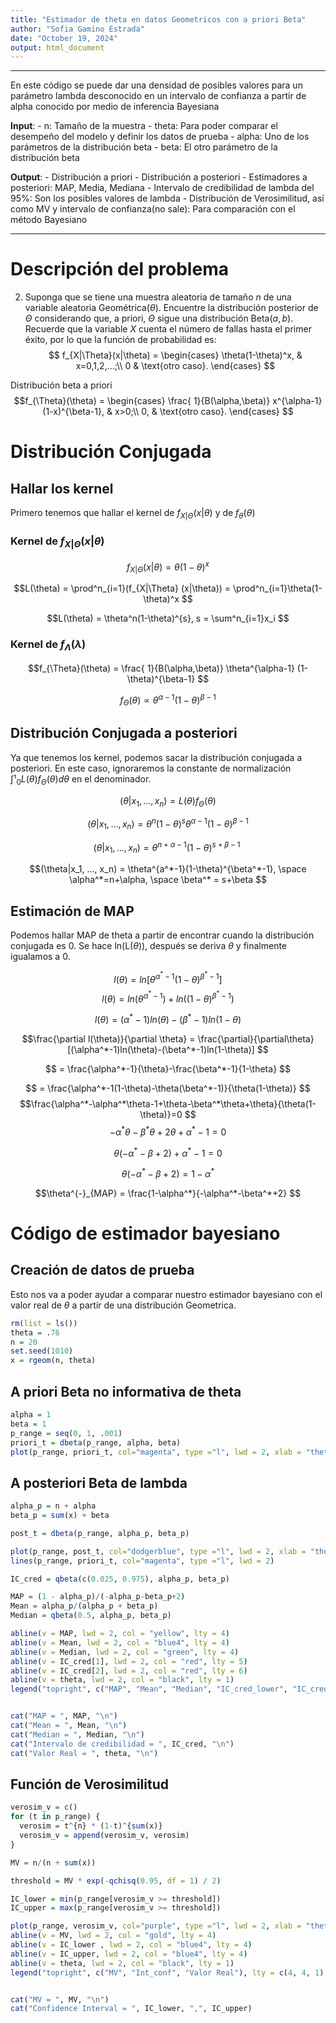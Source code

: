 ```yaml
---
title: "Estimador de theta en datos Geometricos con a priori Beta"
author: "Sofia Gamino Estrada"
date: "October 19, 2024"
output: html_document
---
```

---

En este código se puede dar una densidad de posibles valores para un parámetro lambda desconocido en un intervalo de confianza a partir de alpha conocido por medio de inferencia Bayesiana

**Input**:
- n: Tamaño de la muestra
- theta: Para poder comparar el desempeño del modelo y definir los datos de prueba 
- alpha: Uno de los parámetros de la distribución beta
- beta: El otro parámetro de la distribución beta

**Output**: 
- Distribución a priori
- Distribución a posteriori
- Estimadores a posteriori: MAP, Media, Mediana
- Intervalo de credibilidad de lambda del 95%: Son los posibles valores de lambda
- Distribución de Verosimilitud, así como MV y intervalo de confianza(no sale): Para comparación con el método Bayesiano

---

# Descripción del problema
2. Suponga que se tiene una muestra aleatoria de tamaño $n$ de una variable aleatoria Geométrica$(\theta)$. Encuentre la distribución posterior de $\Theta$ considerando que, a priori, $\Theta$ sigue una distribución Beta$(a, b)$. Recuerde que la variable $X$ cuenta el número de fallas hasta el primer éxito, por lo que la función de probabilidad es:
$$ f_{X|\Theta}(x|\theta) = \begin{cases}
\theta(1-\theta)^x, & x=0,1,2,...;\\
0 & \text{otro caso}.
\end{cases}
$$

Distribución beta a priori
$$f_{\Theta}(\theta) = \begin{cases}
\frac{ 1}{B(\alpha,\beta)} x^{\alpha-1} (1-x)^{\beta-1}, & x>0;\\
0, & \text{otro caso}.
\end{cases}
$$

# Distribución Conjugada

## Hallar los kernel

Primero tenemos que hallar el kernel de $f_{X|\Theta} (x|\theta)$ y de $f_{\theta}(\theta)$

### Kernel de $f_{X|\Theta} (x|\theta)$

$$f_{X|\Theta} (x|\theta) = 
\theta(1-\theta)^x
$$

$$L(\theta) = \prod^n_{i=1}(f_{X|\Theta} (x|\theta)) = \prod^n_{i=1}\theta(1-\theta)^x
$$

$$L(\theta) = \theta^n(1-\theta)^{s}, s = \sum^n_{i=1}x_i
$$

### Kernel de $f_{\Lambda}(\lambda)$

$$f_{\Theta}(\theta) = 
\frac{ 1}{B(\alpha,\beta)} \theta^{\alpha-1} (1-\theta)^{\beta-1}
$$

$$f_{\Theta}(\theta) \propto \theta^{\alpha-1} (1-\theta)^{\beta-1}
$$

## Distribución Conjugada a posteriori
Ya que tenemos los kernel, podemos sacar la distribución conjugada a posteriori. En este caso, ignoraremos la constante de normalización $\int¹_{0}L(\theta)f_{\Theta}(\theta)d\theta$ en el denominador.

$$(\theta|x_1, ..., x_n) = 
L(\theta)f_{\Theta}(\theta)
$$

$$(\theta|x_1, ..., x_n) = 
\theta^n(1-\theta)^{s}\theta^{\alpha-1} (1-\theta)^{\beta-1}
$$

$$(\theta|x_1, ..., x_n) = 
\theta^{n+\alpha-1}(1-\theta)^{s+\beta-1}\ 
$$

$$(\theta|x_1, ..., x_n) = 
\theta^{a^*-1}(1-\theta)^{\beta^*-1}, \space \alpha^*=n+\alpha, \space \beta^* = s+\beta
$$

## Estimación de MAP

Podemos hallar MAP de theta a partir de encontrar cuando la distribución conjugada es 0. Se hace ln(L($\theta$)), después se deriva $\theta$ y finalmente igualamos a 0.

$$l(\theta) = 
ln[\theta^{\alpha^*-1}(1-\theta)^{\beta^*-1}]
$$
$$l(\theta)=
ln(\theta^{\alpha^*-1})+ln((1-\theta)^{\beta^*-1})
$$

$$l(\theta) = 
(\alpha^*-1)ln(\theta)-(\beta^*-1)ln(1-\theta)
$$

$$\frac{\partial l(\theta)}{\partial \theta} = \frac{\partial}{\partial\theta}[(\alpha^*-1)ln(\theta)-(\beta^*-1)ln(1-\theta)]
$$

$$ = 
\frac{\alpha^*-1}{\theta}-\frac{\beta^*-1}{1-\theta}
$$

$$ = 
\frac{\alpha^*-1(1-\theta)-\theta(\beta^*-1)}{\theta(1-\theta)}
$$
$$\frac{\alpha^*-\alpha^*\theta-1+\theta-\beta^*\theta+\theta}{\theta(1-\theta)}=0
$$
$$-\alpha^*\theta-\beta^*\theta+2\theta+\alpha^*-1=0 
$$

$$\theta(-\alpha^*-\beta+2)+\alpha^*-1=0
$$

$$\theta(-\alpha^*-\beta+2) = 1-\alpha^*
$$

$$\theta^{-}_{MAP} = \frac{1-\alpha^*}{-\alpha^*-\beta^*+2}
$$

# Código de estimador bayesiano

## Creación de datos de prueba
Esto nos va a poder ayudar a comparar nuestro estimador bayesiano con el valor real de $\theta$ a partir de una distribución Geometrica.

```r
rm(list = ls())
theta = .76
n = 20
set.seed(1010)
x = rgeom(n, theta)

```


## A priori Beta no informativa de theta

```r
alpha = 1
beta = 1
p_range = seq(0, 1, .001)
priori_t = dbeta(p_range, alpha, beta)
plot(p_range, priori_t, col="magenta", type ="l", lwd = 2, xlab = "theta", ylab = "f(theta)", main = "Densidad a priori Beta para theta")
```

## A posteriori Beta de lambda

```r
alpha_p = n + alpha
beta_p = sum(x) + beta

post_t = dbeta(p_range, alpha_p, beta_p)

plot(p_range, post_t, col="dodgerblue", type ="l", lwd = 2, xlab = "theta", ylab = "f(theta)", main = "Densidad a Posteriori vs a Priori")
lines(p_range, priori_t, col="magenta", type ="l", lwd = 2)

IC_cred = qbeta(c(0.025, 0.975), alpha_p, beta_p)

MAP = (1 - alpha_p)/(-alpha_p-beta_p+2)
Mean = alpha_p/(alpha_p + beta_p)
Median = qbeta(0.5, alpha_p, beta_p)

abline(v = MAP, lwd = 2, col = "yellow", lty = 4)
abline(v = Mean, lwd = 2, col = "blue4", lty = 4)
abline(v = Median, lwd = 2, col = "green", lty = 4)
abline(v = IC_cred[1], lwd = 2, col = "red", lty = 5)
abline(v = IC_cred[2], lwd = 2, col = "red", lty = 6)
abline(v = theta, lwd = 2, col = "black", lty = 1)
legend("topright", c("MAP", "Mean", "Median", "IC_cred_lower", "IC_cred_upper", "Real value"), lty = c(4, 4, 4, 5, 6, 1), col = c("yellow", "blue4", "green", "red", "red", "black"))


cat("MAP = ", MAP, "\n")
cat("Mean = ", Mean, "\n")
cat("Median = ", Median, "\n")
cat("Intervalo de credibilidad = ", IC_cred, "\n")
cat("Valor Real = ", theta, "\n")

```

## Función de Verosimilitud

```r

verosim_v = c()
for (t in p_range) {
  verosim = t^{n} * (1-t)^{sum(x)}
  verosim_v = append(verosim_v, verosim)
}

MV = n/(n + sum(x))

threshold = MV * exp(-qchisq(0.95, df = 1) / 2)

IC_lower = min(p_range[verosim_v >= threshold])
IC_upper = max(p_range[verosim_v >= threshold])

plot(p_range, verosim_v, col="purple", type ="l", lwd = 2, xlab = "theta", ylab = "L(theta)", main = "Gráfica de verosimilitud")
abline(v = MV, lwd = 2, col = "gold", lty = 4)
abline(v = IC_lower , lwd = 2, col = "blue4", lty = 4)
abline(v = IC_upper, lwd = 2, col = "blue4", lty = 4)
abline(v = theta, lwd = 2, col = "black", lty = 1)
legend("topright", c("MV", "Int_conf", "Valor Real"), lty = c(4, 4, 1), col = c("gold", "blue4", "black"))


cat("MV = ", MV, "\n")
cat("Confidence Interval = ", IC_lower, ",", IC_upper)
```
